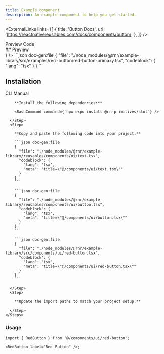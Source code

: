 ```yaml
---
title: Example component
description: An example component to help you get started.
---
```



<ExternalLinks
  links={[
    { title: 'Button Docs', url: 'https://reactnativereusables.com/docs/components/button/' },
  ]}
/>

<div className="h-5" />

<Tabs defaultValue="preview">
  <TabsList>
    <TabsTrigger value="preview">Preview</TabsTrigger>
    <TabsTrigger value="code">Code</TabsTrigger>
  </TabsList>
  <TabsContent value="preview">
    <div id="preview" className='*:hidden scroll-m-20' aria-hidden>
      ## Preview
    </div>
    <PreviewCard preview={<RedButtonPreview />} />
  </TabsContent>
  <TabsContent value="code">
    ```json doc-gen:file
    {
      "file": "./node_modules/@rnr/example-library/src/examples/red-button/red-button-primary.tsx",
      "codeblock": {
        "lang": "tsx"
      }
    }
    ```
  </TabsContent>
</Tabs>

## Installation

<Tabs defaultValue="cli">
  <TabsList>
    <TabsTrigger id="cli" value="cli">CLI</TabsTrigger>
    <TabsTrigger id="manual" value="manual">Manual</TabsTrigger>
  </TabsList>
  <TabsContent value="cli">
     <CommandTabs args={["add", "https://rnr-registry-template-docs.vercel.app/r/example-component.json"]}/>
  </TabsContent>
  <TabsContent value="manual">
    <Steps> 
      <Step>
 
        **Install the following dependencies:**

        <BashCommand command={`npx expo install @rn-primitives/slot`} />

      </Step>
      <Step>

        **Copy and paste the following code into your project.**

        ```json doc-gen:file
        {
          "file": "./node_modules/@rnr/example-library/reusables/components/ui/text.tsx",
          "codeblock": {
            "lang": "tsx",
            "meta": "title=\"@/components/ui/text.tsx\""
          }
        }
        ```

        ```json doc-gen:file
        {
          "file": "./node_modules/@rnr/example-library/reusables/components/ui/button.tsx",
          "codeblock": {
            "lang": "tsx",
            "meta": "title=\"@/components/ui/button.tsx\""
          }
        }
        ```

        ```json doc-gen:file
        {
          "file": "./node_modules/@rnr/example-library/src/components/ui/red-button.tsx",
          "codeblock": {
            "lang": "tsx",
            "meta": "title=\"@/components/ui/red-button.tsx\""
          }
        }
        ```

      </Step>
      <Step>

        **Update the import paths to match your project setup.**

      </Step>
    </Steps>

  </TabsContent>
</Tabs>

### Usage

```tsx
import { RedButton } from '@/components/ui/red-button';

<RedButton label="Red Button" />;
```
